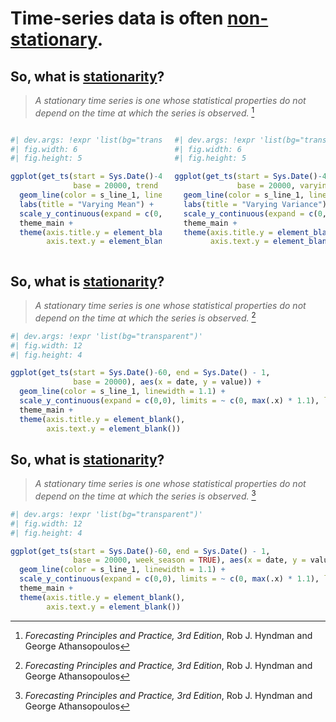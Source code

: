 
# Time-series data is often [non-stationary]{.underline}. {background-image="images/bg-aerial-view.jpeg"}

## So, what is [stationarity]{.underline}? {background-image="images/bg-aerial-view.jpeg" transition="none"}

> *A stationary time series is one whose statistical properties do not depend on the time at which the series is observed.* [^1]

[^1]: *Forecasting Principles and Practice, 3rd Edition*, Rob J. Hyndman and George Athansopoulos

:::: {.columns}
::: {.column width="50%"}
::: {.fragment}
```r
#| dev.args: !expr 'list(bg="transparent")'
#| fig.width: 6
#| fig.height: 5

ggplot(get_ts(start = Sys.Date()-45, end = Sys.Date() - 1,
              base = 20000, trend = 0.5), aes(x = date, y = value)) +
  geom_line(color = s_line_1, linewidth = 1.1) +
  labs(title = "Varying Mean") +
  scale_y_continuous(expand = c(0,0), limits = ~ c(0, max(.x) * 1.1), label = comma) +
  theme_main +
  theme(axis.title.y = element_blank(),
        axis.text.y = element_blank())

```
:::
:::
::: {.column width="50%"}
::: {.fragment}
```r
#| dev.args: !expr 'list(bg="transparent")'
#| fig.width: 6
#| fig.height: 5

ggplot(get_ts(start = Sys.Date()-45, end = Sys.Date() - 1,
              base = 20000, varying_variance = TRUE), aes(x = date, y = value)) +
  geom_line(color = s_line_1, linewidth = 1.1) +
  labs(title = "Varying Variance") +
  scale_y_continuous(expand = c(0,0), limits = ~ c(0, max(.x) * 1.1), label = comma) +
  theme_main +
  theme(axis.title.y = element_blank(),
        axis.text.y = element_blank())
```
:::
:::
::::

## So, what is [stationarity]{.underline}? {background-image="images/bg-aerial-view.jpeg" transition="none"}

> *A stationary time series is one whose statistical properties do not depend on the time at which the series is observed.* [^1]

[^1]: *Forecasting Principles and Practice, 3rd Edition*, Rob J. Hyndman and George Athansopoulos

```r
#| dev.args: !expr 'list(bg="transparent")'
#| fig.width: 12
#| fig.height: 4

ggplot(get_ts(start = Sys.Date()-60, end = Sys.Date() - 1,
              base = 20000), aes(x = date, y = value)) +
  geom_line(color = s_line_1, linewidth = 1.1) +
  scale_y_continuous(expand = c(0,0), limits = ~ c(0, max(.x) * 1.1), label = comma) +
  theme_main +
  theme(axis.title.y = element_blank(),
        axis.text.y = element_blank())
```

## So, what is [stationarity]{.underline}? {background-image="images/bg-aerial-view.jpeg" transition="none"}

> *A stationary time series is one whose statistical properties do not depend on the time at which the series is observed.* [^1]

[^1]: *Forecasting Principles and Practice, 3rd Edition*, Rob J. Hyndman and George Athansopoulos

```r
#| dev.args: !expr 'list(bg="transparent")'
#| fig.width: 12
#| fig.height: 4

ggplot(get_ts(start = Sys.Date()-60, end = Sys.Date() - 1,
              base = 20000, week_season = TRUE), aes(x = date, y = value)) +
  geom_line(color = s_line_1, linewidth = 1.1) +
  scale_y_continuous(expand = c(0,0), limits = ~ c(0, max(.x) * 1.1), label = comma) +
  theme_main +
  theme(axis.title.y = element_blank(),
        axis.text.y = element_blank())
```
